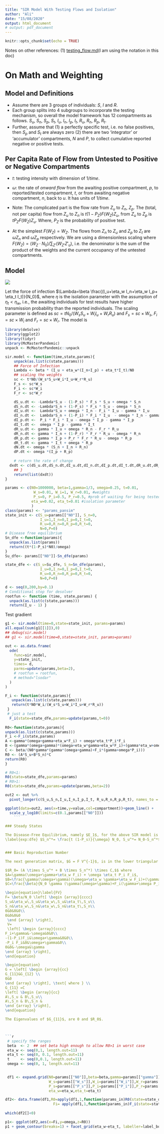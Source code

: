 ```yaml
---
title: "SIR Model With Testing Flows and Isolation"
author: "Ali"
date: "15/08/2020"
output: html_document
# output: pdf_document
---
```



```r
knitr::opts_chunk$set(echo = TRUE)
```

Notes on other references: (1) [testing_flow.md](testing_flow.md)(I am using the notation in this doc)

# On Math and Weighting

## Model and Definitions

- Assume there are 3 groups of individuals: $S$, $I$ and $R$.
- Each group splits into 4 subgroups to incorporate the testing mechanism, so overall the model framework has 12 compartments as follows. $S_u,$ $S_n$, $S_p$, $S_t$, $I_u$, $I_n$, $I_p$, $I_t$, $R_u$, $R_n$, $R_p$, $R_t$.
- Further, assume that (1) a perfectly specific test, i.e. no false positives, then $S_p$ and $S_t$ are always zero (2) there are two 'integrator' or 'accumulator' compartments, $N$ and $P$, to collect cumulative reported negative or positive tests. 

## Per Capita Rate of Flow from Untested to Positive or Negative Compartments

- $t$: testing intensity with dimension of $1/time$.
- $\omega$: the rate of *onward flow* from the awaiting positive compartment, $p$, to reported/tested compartment, $t$, or from awaiting negative compartment, $n$, back to $u$.  It has units of $1/time$.

- Note: The complicated part is the flow rate from $Z_u$ to $Z_n$, $Z_p$.  The (total, not per capita) flow from $Z_u$ to $Z_n$ is $t (1-P_Z) F(W_Z) Z_u$, from $Z_u$ to $Z_p$ is $t P_Z F(W_Z) Z_u$. Where, $P_Z$ is the probability of positive test.  

- At the simplest $F(W_Z)=W_Z$.  The flows from $Z_n$ to $Z_u$ and $Z_p$ to $Z_t$ are $\omega Z_n$ and $\omega Z_p$ respectively. We are using a dimensionless scaling where $F(W_Z) = (W_Z \cdot N_0)/\sum_{Z'} \left( W_{Z'} {Z'}_{u} \right)$, i.e. the denominator is the sum of the product of the weights and the current occupancy of the untested compartments.

## Model

![](../inst/pix/sir_test1.jpg)

Let the force of infection $\Lambda=\beta \frac{(I_u+\eta_w I_n+\eta_w I_p+ \eta_t I_t)}{N_0}$, where $\eta$ is the isolation parameter with the assumption of $\eta_t<\eta_w$, i.e., the awaiting individuals for test results have higher transmission probability than the reported individuals. The scaling parameter is defined as $sc = t N_0/(W_s S_u + W_i I_u + W_r R_u)$ and $F_s = sc \times W_s$, $F_i=sc \times W_i$ and $F_r = sc\times W_r$. The model is

\begin{align}
\label{mod:1}
1)\ d S_u/dt &= -\Lambda S_u - (1-P_s) F_s S_u + \omega S_n \\
2)\ d S_n/dt &= -\Lambda S_n + (1-P_s) F_s S_u - \omega S_n \\
3)\ d I_u/dt &= \Lambda S_u - F_i I_u + \omega I_n  - \gamma I_u  \\
4)\ d I_n/dt &= \Lambda S_n + (1-P_i) F_i I_u - \omega I_n -\gamma I_n \\
5)\ d I_p/dt &= P_i F_i I_u - \omega I_p -\gamma I_p \\
6)\ d I_t/dt &= \omega I_p - \gamma I_t  \\
7)\ d R_u/dt &= \gamma I_u - F_r R_u + \omega R_n \\
8)\ d R_n/dt &= \gamma I_n + (1-P_r) F_r R_u - \omega R_n  \\
9)\ d R_p/dt &= \gamma I_p + P_r F_r R_u  - \omega R_p  \\
10)\ d R_t/dt&= \gamma I_t + \omega R_p  \\
11)\ dN/dt &= \omega (S_n + I_n + R_n)   \\
12)\ dP/dt &= \omega(I_p + R_p).
\end{align}



```r
library(deSolve)
library(ggplot2)
library(tidyr)
library(McMasterPandemic)
unpack <- McMasterPandemic::unpack

```

```r
sir.model <- function(time,state,params){
    unpack(as.list(c(state,params)))
    ## Force of Infection  
    Lambda <- beta * (I_u + eta_w*(I_n+I_p) + eta_t*I_t)/N0
    ## scaling the weights
    sc <- t*N0/(W_s*S_u+W_i*I_u+W_r*R_u)
    F_s <- sc*W_s
    F_i <- sc*W_i
    F_r <- sc*W_r

    dS_u.dt <- -Lambda*S_u - (1-P_s) * F_s * S_u + omega * S_n
    dS_n.dt <- -Lambda*S_n + (1-P_s) * F_s * S_u - omega * S_n 
    dI_u.dt <-  Lambda*S_u + omega * I_n - F_i * I_u - gamma * I_u
    dI_n.dt <-  Lambda*S_n + (1-P_i) * F_i * I_u  - omega * I_n - gamma * I_n
    dI_p.dt <-  P_i * F_i * I_u - omega * I_p - gamma * I_p 
    dI_t.dt <-  omega * I_p - gamma * I_t 
    dR_u.dt <- gamma * I_u + omega * R_n - F_r * R_u  
    dR_n.dt <- gamma * I_n + (1-P_r) * F_r * R_u - omega * R_n
    dR_p.dt <- gamma * I_p + P_r * F_r * R_u - omega * R_p
    dR_t.dt <- gamma * I_t + omega * R_p
    dN.dt <- omega * (S_n + I_n + R_n)
    dP.dt <- omega *(I_p + R_p)
    
    # return the rate of change
  dxdt <- c(dS_u.dt,dS_n.dt,dI_u.dt,dI_n.dt,dI_p.dt,dI_t.dt,dR_u.dt,dR_n.dt,dR_p.dt,dR_t.dt,dN.dt,dP.dt)
    ## }
    return(list(dxdt))
}

```

```r
params <- c(N0=1000000, beta=1,gamma=1/3, omega=0.25, t=0.01, 
             W_s=0.01, W_i=1, W_r=0.01, #weights
             P_s=0, P_i=0.5, P_r=0.5, #prob of waiting for being tested positive
            eta_w=0.02, eta_t=0.01 #isolation parameter   
            )
class(params) <- "params_pansim"
state_init <- c(S_u=params[["N0"]], S_n=0,
                I_u=1,I_n=0,I_p=0,I_t=0,
                R_u=0,R_n=0,R_p=0,R_t=0,
                N=0,P=0)
# Disease free equilibrium
Sn_dfe <-function(params){
  unpack(as.list(params))
  return((t*(1-P_s)*N0)/omega)
}
Su_dfe<- params[["N0"]]-Sn_dfe(params)

state_dfe <- c(S_u=Su_dfe, S_n=Sn_dfe(params),
                I_u=0,I_n=0,I_p=0,I_t=0,
                R_u=0,R_n=0,R_p=0,R_t=0,
                N=0,P=0)

d <- seq(0,200,by=0.1)
# Conditional stop for desolver
rootfun <- function (time, state,params) { 
  unpack(as.list(c(state,params)))
  return(I_u - 1) }
```

Test gradient
```r
g1 <- sir.model(time=0,state=state_init, params=params)
all.equal(sum(g1[[1]]),0)
## debug(sir.model)
## g1 <- sir.model(time=0,state=state_init, params=params)
```


```r
out <- as.data.frame(
  ode(
    func=sir.model,
    y=state_init,
    times= d, 
    parms=update(params,beta=2),
    # rootfun = rootfun,
    # method="lsodar"
  )
)

F_i <- function(state,params){
   unpack(as.list(c(state,params)))
   return(t*N0*W_i/(W_s*S_u+W_i*I_u+W_r*R_u))
 }
 # just a test
  F_i(state=state_dfe,params=update(params,t=0))
  
R0<-function(state,params){
unpack(as.list(c(state,params)))
F_i <-F_i(state,params)
A <-gamma*(omega+gamma+eta_w*F_i) + omega*eta_t*P_i*F_i
B <-(gamma*(omega+gamma)*(omega+eta_w*gamma+eta_w*F_i)+(gamma*eta_w+omega*eta_t)*P_i*F_i*omega)/(omega+gamma)
C <- beta/(N0*gamma*(gamma*(omega+gamma)+F_i*(gamma+omega*P_i)))
R0 <- (A*S_u+B*S_n)*C 
return(R0)
}

# R0<1:
R0(state=state_dfe,params=params)
# R0>1:
R0(state=state_dfe,params=update(params,beta=2))

out2 <- out %>%
  pivot_longer(c(S_u,S_n,I_u,I_n,I_p,I_t, R_u,R_n,R_p,R_t), names_to = "compartment", values_to = "value")

ggplot(data=out2, aes(x=time,y=value,col=compartment))+geom_line() +
  scale_y_log10(limits=c(0.1,params[["N0"]]))
    ```

### Steady States

The Disease-Free Equilibrium, namely $E_1$, for the above SIR model is
\label{exp:dfe} $S_n^*= \frac{t (1-P_s)}{\omega} N_0, S_u^*= N_0-S_n^*$, and $I_j=R_j=0 \ \forall j$.


### Basic Reproduction Number

The next generation matrix, $G = F V^{-1}$, is in the lower triangular form with $F$ and $G$ as follows.

$$R_0= (A \times S_u^* + B \times S_n^*) \times C,$$ where
$A=\gamma(\omega+\gamma+\eta_w F_i) + \omega \eta_t P_i F_i$,
$B=\frac{\gamma(\omega+\gamma)(\omega+\eta_w \gamma+\eta_w F_i)+(\gamma \eta_w+\omega \eta_t)P_i F_i \omega}{\omega+\gamma}$ and 
$C=\frac{\beta}{N_0 \gamma (\gamma(\omega+\gamma)+F_i(\gamma+\omega P_i))}$.

\begin{equation}\label{FV}
F= \beta/N_0 \left[ \begin {array}{cccc} 
S_u&\eta_w\,S_u&\eta_w\,S_u&\eta_t\,S_u\\
S_n&\eta_w\,S_n&\eta_w\,S_n&\eta_t\,S_n\\ 
0&0&0&0\\
0&0&0&0
 \end {array} \right],
 V=
 \left[ \begin {array}{cccc}  
F_i+\gamma&-\omega&0&0\\
-(1-P_i)F_i&\omega+\gamma&0&0\\
-P_i F_i&0&\omega+\gamma&0\\
0&0&-\omega&\gamma
\end {array} \right],
\end{equation}

\begin{equation}
G = \left[ \begin {array}{cc}
G_{11}&G_{12} \\
0&0
\end {array} \right], \text{ where } \\
G_{11} =C
\left[ \begin {array}{cc}
A\,S_u & B\,S_u\\
A\,S_n & B\,S_n & 
\end {array} \right],
\end{equation}

The Eigenvalues of $G_{11}$, are 0 and $R_0$.



```r
 # specify the ranges
 beta  <- 2  ## set beta high enough to allow R0>1 in worst case
 eta_w <- seq(0,1, length.out=11)
 eta_t <- seq(0, 0.1, length.out=11)
 t     <- seq(0,0.1, length.out=11)
 omega <- seq(0, 1, length.out=11)
 

 df1 <- expand.grid(N0=params[["N0"]],beta=beta,gamma=params[["gamma"]],omega=omega,t=t,
                    W_s=params[["W_s"]],W_i=params[["W_i"]],W_r=params[["W_r"]],
                    P_s=params[["P_s"]],P_i=params[["P_i"]],P_r=params[["P_r"]],
                    eta_w=eta_w,eta_t=eta_t)

df2<- data.frame(df1,R0=apply(df1,1,function(params_in)R0(state=state_dfe,params=params_in)),
                      Fi= apply(df1,1,function(params_in)F_i(state=state_dfe,params=params_in)))
                                         
which(df2[]<0)

p1<- ggplot(df2,aes(x=Fi,y=omega,z=R0))
p1 + geom_contour(breaks=1) + facet_grid(eta_w~eta_t, labeller=label_both)
```




